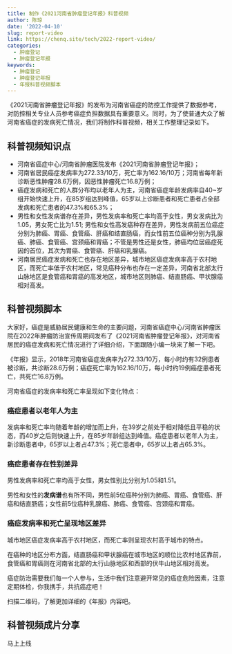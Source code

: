 ```yaml
---
title: 制作《2021河南省肿瘤登记年报》科普视频
author: 陈琼
date: '2022-04-10'
slug: report-video
link: https://chenq.site/tech/2022-report-video/
categories:
  - 肿瘤登记
  - 肿瘤登记年报
keywords:
  - 肿瘤登记
  - 肿瘤登记年报
  - 年报科普视频脚本
---
```


《2021河南省肿瘤登记年报》的发布为河南省癌症的防控工作提供了数据参考，对防控相关专业人员参考癌症负担数据具有重要意义。同时，为了使普通大众了解河南省癌症的发病死亡情况，我们将制作科普视频，相关工作整理记录如下。

## 科普视频知识点

- 河南省癌症中心/河南省肿瘤医院发布《2021河南省肿瘤登记年报》；
- 河南省居民癌症发病率为272.33/10万，死亡率为162.16/10万；河南省每年新诊断恶性肿瘤28.6万例，因恶性肿瘤死亡16.8万例；
- 癌症发病和死亡的人群分布均以老年人为主，河南省癌症年龄发病率自40~岁组开始快速上升，在85岁组达到峰值，65岁以上诊断患者和死亡患者占全部发病和死亡患者的47.3%和65.3%；
- 男性和女性发病谱存在差异，男性发病率和死亡率均高于女性，男女发病比为1.05，男女死亡比为1.51; 男性和女性高发癌种存在差异，男性发病前五位癌症分别为肺癌、胃癌、食管癌、肝癌和结直肠癌，而女性前五位癌种分别为乳腺癌、肺癌、食管癌、宫颈癌和胃癌；不管是男性还是女性，肺癌均位居癌症死因的首位，其次为胃癌、食管癌、肝癌和乳腺癌。
- 河南居民癌症发病和死亡也存在地区差异，城市地区癌症发病率高于农村地区，而死亡率低于农村地区，常见癌种分布也存在一定差异，河南省北部太行山脉地区是食管癌和胃癌的高发地区，城市地区则肺癌、结直肠癌、甲状腺癌相对高发。

## 科普视频脚本

大家好，癌症是威胁居民健康和生命的主要问题，河南省癌症中心/河南省肿瘤医院在2022年肿瘤防治宣传周期间发布了《2021河南省肿瘤登记年报》，对河南省居民的癌症发病和死亡情况进行了详细介绍，下面跟随小编一块来了解一下吧。

《年报》显示，2018年河南省癌症发病率为272.33/10万，每小时约有32例患者被诊断，共诊断28.6万例；癌症死亡率为162.16/10万，每小时约19例癌症患者死亡，共死亡16.8万例。

河南省癌症的发病率和死亡率呈现如下变化特点：

### 癌症患者以**老年人**为主

发病率和死亡率均随着年龄的增加而上升，在39岁之前处于相对降低且平稳的状态，而40岁之后则快速上升，在85岁年龄组达到峰值。癌症患者以老年人为主，新诊断患者中，65岁以上者占47.3%；死亡患者中，65岁以上者占65.3%。

### 癌症患者存在**性别差异**
男性发病率和死亡率均高于女性，男女性别比分别为1.05和1.51。

男性和女性的**发病谱**也有所不同，男性前5位癌种分别为肺癌、胃癌、食管癌、肝癌和结直肠癌；女性前5位癌种乳腺癌、肺癌、食管癌、宫颈癌和胃癌。

### 癌症发病率和死亡呈现**地区差异**
城市地区癌症发病率高于农村地区，而死亡率则呈现农村高于城市的特点。

在癌种的地区分布方面，结直肠癌和甲状腺癌在城市地区的顺位比农村地区靠前，食管癌和胃癌则在河南省北部的太行山脉地区和西部的伏牛山地区相对高发。

癌症防治需要我们每一个人参与，生活中我们注意避开常见的癌症危险因素，注意定期体检，你我携手，共抗癌症吧！

扫描二维码，了解更加详细的《年报》内容吧。


## 科普视频成片分享

马上上线

